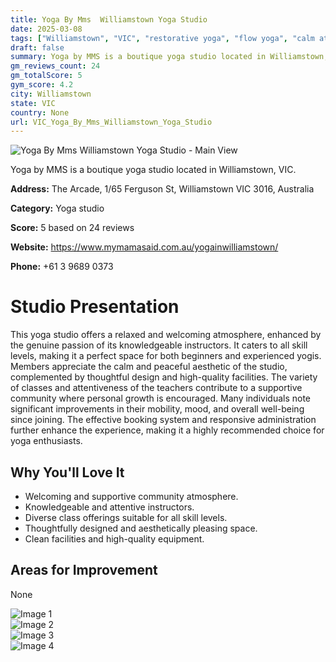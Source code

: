 ```yaml
---
title: Yoga By Mms  Williamstown Yoga Studio
date: 2025-03-08
tags: ["Williamstown", "VIC", "restorative yoga", "flow yoga", "calm atmosphere", "intimate space", "Williamstown"]  
draft: false
summary: Yoga by MMS is a boutique yoga studio located in Williamstown, VIC.
gm_reviews_count: 24
gm_totalScore: 5
gym_score: 4.2
city: Williamstown
state: VIC
country: None
url: VIC_Yoga_By_Mms_Williamstown_Yoga_Studio
---
```


<div className="aspect-[16/9] relative my-8">
  <img 
    src="https://lh5.googleusercontent.com/p/AF1QipOA5Se-vaitXFVyAMcT_K64PPOvbK26zYMdKra7=w1920-h1080-k-no"
    alt="Yoga By Mms  Williamstown Yoga Studio - Main View"
    className="object-cover absolute inset-0 w-full h-full rounded-lg"
  />
</div>

Yoga by MMS is a boutique yoga studio located in Williamstown, VIC.

**Address:** The Arcade, 1/65 Ferguson St, Williamstown VIC 3016, Australia

**Category:** Yoga studio

**Score:** 5 based on 24 reviews

**Website:** https://www.mymamasaid.com.au/yogainwilliamstown/

**Phone:** +61 3 9689 0373

# Studio Presentation

This yoga studio offers a relaxed and welcoming atmosphere, enhanced by the genuine passion of its knowledgeable instructors. It caters to all skill levels, making it a perfect space for both beginners and experienced yogis. Members appreciate the calm and peaceful aesthetic of the studio, complemented by thoughtful design and high-quality facilities. The variety of classes and attentiveness of the teachers contribute to a supportive community where personal growth is encouraged. Many individuals note significant improvements in their mobility, mood, and overall well-being since joining. The effective booking system and responsive administration further enhance the experience, making it a highly recommended choice for yoga enthusiasts.



## Why You'll Love It

- Welcoming and supportive community atmosphere.
- Knowledgeable and attentive instructors.
- Diverse class offerings suitable for all skill levels.
- Thoughtfully designed and aesthetically pleasing space.
- Clean facilities and high-quality equipment.

## Areas for Improvement

None

<div className="grid grid-cols-1 xl:grid-cols-2 gap-4 my-8">
<div className="aspect-[4/3] relative"><img src="https://lh5.googleusercontent.com/p/AF1QipP1XuKYu7fIwk2hwANEQ8VRWE-QrPK91KP1SuFi=w1920-h1080-k-no" alt="Image 1" className="object-cover absolute inset-0 w-full h-full rounded-lg" /></div>
<div className="aspect-[4/3] relative"><img src="https://lh5.googleusercontent.com/p/AF1QipP_eP4r4CNIp0_cyoriT290CVQ8lX6s1QQA-4Nt=w1920-h1080-k-no" alt="Image 2" className="object-cover absolute inset-0 w-full h-full rounded-lg" /></div>
<div className="aspect-[4/3] relative"><img src="https://lh5.googleusercontent.com/p/AF1QipOfbrr1oVzsNcGZWjil6pKpAoy9NEKC9Ca011qa=w1920-h1080-k-no" alt="Image 3" className="object-cover absolute inset-0 w-full h-full rounded-lg" /></div>
<div className="aspect-[4/3] relative"><img src="https://lh5.googleusercontent.com/p/AF1QipOyYBHeIYqsoNbahFeCd8gqV6BkP48P7YvMxZtf=w1920-h1080-k-no" alt="Image 4" className="object-cover absolute inset-0 w-full h-full rounded-lg" /></div>
</div>